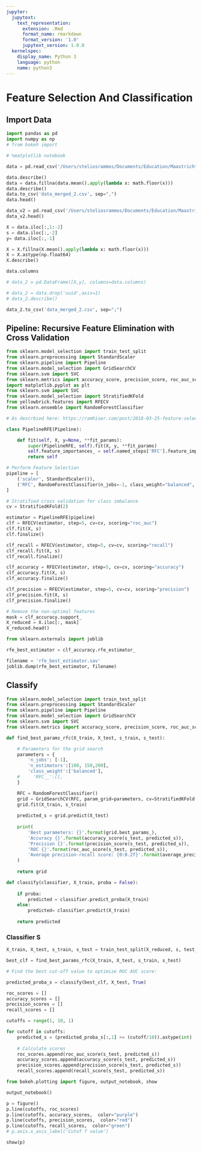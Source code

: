 ```yaml
---
jupyter:
  jupytext:
    text_representation:
      extension: .Rmd
      format_name: rmarkdown
      format_version: '1.0'
      jupytext_version: 1.0.0
  kernelspec:
    display_name: Python 3
    language: python
    name: python3
---
```


# Feature Selection And Classification


## Import Data

```python
import pandas as pd
import numpy as np
# from bokeh import 

# %matplotlib notebook 
```

```python
data = pd.read_csv('/Users/steliosrammos/Documents/Education/Maastricht/DKE-Year3/Bachelor Thesis/data/v2/data_merged_2018.csv', sep=';')
```

```python
data.describe()
data = data.fillna(data.mean().apply(lambda x: math.floor(x)))
data.describe()
data.to_csv('data_merged_2.csv', sep=",")
data.head()
```

```python
data_v2 = pd.read_csv('/Users/steliosrammos/Documents/Education/Maastricht/DKE-Year3/Bachelor Thesis/Notebooks/Data Pre-Processing V2/data_merged_2.csv', sep=',')
data_v2.head()
```

```python
X = data.iloc[:,1:-2]
s = data.iloc[:,-2]
y= data.iloc[:,-1]
```

```python
X = X.fillna(X.mean().apply(lambda x: math.floor(x)))
X = X.astype(np.float64)
X.describe()
```

```python
data.columns

# data_2 = pd.DataFrame([X,y], columns=data.columns)

# data_2 = data.drop('uuid',axis=1)
# data_2.describe()

data_2.to_csv('data_merged_2.csv', sep=";")
```

## Pipeline: Recursive Feature Elimination with Cross Validation

```python
from sklearn.model_selection import train_test_split
from sklearn.preprocessing import StandardScaler
from sklearn.pipeline import Pipeline
from sklearn.model_selection import GridSearchCV
from sklearn.svm import SVC
from sklearn.metrics import accuracy_score, precision_score, roc_auc_score, average_precision_score
import matplotlib.pyplot as plt
from sklearn.svm import SVC
from sklearn.model_selection import StratifiedKFold
from yellowbrick.features import RFECV
from sklearn.ensemble import RandomForestClassifier
```

```python
# As descrbied here: https://ramhiser.com/post/2018-03-25-feature-selection-with-scikit-learn-pipeline/

class PipelineRFE(Pipeline):

    def fit(self, X, y=None, **fit_params):
        super(PipelineRFE, self).fit(X, y, **fit_params)
        self.feature_importances_ = self.named_steps['RFC'].feature_importances_
        return self

# Perform Feature Selection
pipeline = [
    ('scaler', StandardScaler()),
    ('RFC', RandomForestClassifier(n_jobs=-1, class_weight="balanced", n_estimators=150))
]
```

```python
# Stratified cross validation for class imbalance
cv = StratifiedKFold(2)

estimator = PipelineRFE(pipeline)
clf = RFECV(estimator, step=5, cv=cv, scoring="roc_auc")
clf.fit(X, s)
clf.finalize()

clf_recall = RFECV(estimator, step=5, cv=cv, scoring="recall")
clf_recall.fit(X, s)
clf_recall.finalize()

clf_accuracy = RFECV(estimator, step=5, cv=cv, scoring="accuracy")
clf_accuracy.fit(X, s)
clf_accuracy.finalize()

clf_precision = RFECV(estimator, step=5, cv=cv, scoring="precision")
clf_precision.fit(X, s)
clf_precision.finalize()
```

```python
# Remove the non-optimal features 
mask = clf_accuracy.support_
X_reduced = X.iloc[:, mask]
X_reduced.head()
```

```python
from sklearn.externals import joblib

rfe_best_estimator = clf_accuracy.rfe_estimator_

filename = 'rfe_best_estimator.sav'
joblib.dump(rfe_best_estimator, filename)
```

## Classify

```python
from sklearn.model_selection import train_test_split
from sklearn.preprocessing import StandardScaler
from sklearn.pipeline import Pipeline
from sklearn.model_selection import GridSearchCV
from sklearn.svm import SVC
from sklearn.metrics import accuracy_score, precision_score, roc_auc_score, average_precision_score, recall_score
```

```python
def find_best_params_rfc(X_train, X_test, s_train, s_test):

    # Parameters for the grid search 
    parameters = {
        'n_jobs': [-1],
        'n_estimators':[100, 150,200],
        'class_weight':['balanced'],
    #     'RFC__':[],
    }

    RFC = RandomForestClassifier()
    grid = GridSearchCV(RFC, param_grid=parameters, cv=StratifiedKFold(5), scoring="roc_auc",verbose=0)
    grid.fit(X_train, s_train)
    
    predicted_s = grid.predict(X_test)
    
    print(
        'Best parameters: {}'.format(grid.best_params_),
        'Accuracy {}'.format(accuracy_score(s_test, predicted_s)),
        'Precision {}'.format(precision_score(s_test, predicted_s)),
        'ROC {}'.format(roc_auc_score(s_test, predicted_s)),
        'Average precision-recall score: {0:0.2f}'.format(average_precision_score(s_test, predicted_s))
    )
    
    return grid
```

```python
def classify(classifier, X_train, proba = False):
    
    if proba:
        predicted = classifier.predict_proba(X_train)
    else:
        predicted= classifier.predict(X_train)
    
    return predicted
```

###  Classifier S 

```python
X_train, X_test, s_train, s_test = train_test_split(X_reduced, s, test_size=0.4, stratify=s)
```

```python
best_clf = find_best_params_rfc(X_train, X_test, s_train, s_test)
```

```python
# Find the best cut-off value to optimize ROC AUC score:

predicted_proba_s = classify(best_clf, X_test, True)

roc_scores = []
accuracy_scores = []
precision_scores = []
recall_scores = []

cutoffs = range(1, 10, 1)

for cutoff in cutoffs:
    predicted_s = (predicted_proba_s[:,1] >= (cutoff/10)).astype(int)
    
    # Calculate scores
    roc_scores.append(roc_auc_score(s_test, predicted_s))
    accuracy_scores.append(accuracy_score(s_test, predicted_s))
    precision_scores.append(precision_score(s_test, predicted_s))
    recall_scores.append(recall_score(s_test, predicted_s))
```

```python
from bokeh.plotting import figure, output_notebook, show

output_notebook()

p = figure()
p.line(cutoffs, roc_scores)
p.line(cutoffs, accuracy_scores,  color="purple")
p.line(cutoffs, precision_scores,  color="red")
p.line(cutoffs, recall_scores,  color="green")
# p.axis.x_axis_label('Cutof f value')

show(p)
```
